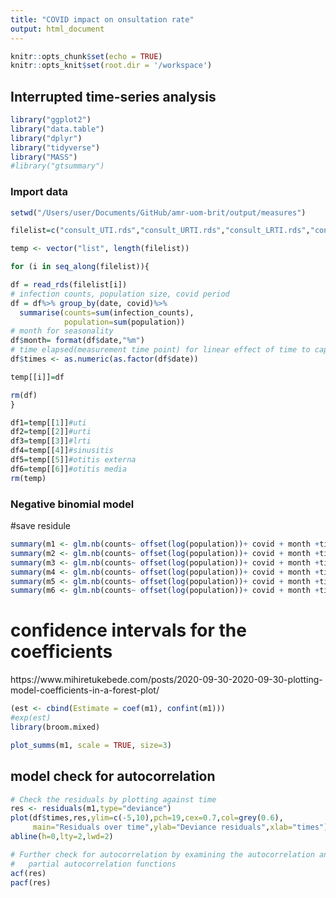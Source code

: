```yaml
---
title: "COVID impact on onsultation rate"
output: html_document
---
```


```r
knitr::opts_chunk$set(echo = TRUE)
knitr::opts_knit$set(root.dir = '/workspace')
```

## Interrupted time-series analysis

```r
library("ggplot2")
library("data.table")
library("dplyr")
library("tidyverse")
library("MASS")
#library("gtsummary")
```


### Import data

```r

setwd("/Users/user/Documents/GitHub/amr-uom-brit/output/measures")

filelist=c("consult_UTI.rds","consult_URTI.rds","consult_LRTI.rds","consult_sinusitis.rds","consult_ot_externa.rds","consult_otmedia.rds")

temp <- vector("list", length(filelist))

for (i in seq_along(filelist)){

df = read_rds(filelist[i])
# infection counts, population size, covid period
df = df%>% group_by(date, covid)%>% 
  summarise(counts=sum(infection_counts), 
            population=sum(population))
# month for seasonality
df$month= format(df$date,"%m")
# time elapsed(measurement time point) for linear effect of time to capture long-term behaviour trends
df$times <- as.numeric(as.factor(df$date))

temp[[i]]=df

rm(df)
}

```

```r
df1=temp[[1]]#uti
df2=temp[[2]]#urti
df3=temp[[3]]#lrti
df4=temp[[4]]#sinusitis
df5=temp[[5]]#otitis externa
df6=temp[[6]]#otitis media
rm(temp)
```


### Negative binomial model

#save residule
```r
summary(m1 <- glm.nb(counts~ offset(log(population))+ covid + month +times +covid*times, data = df1))
summary(m2 <- glm.nb(counts~ offset(log(population))+ covid + month +times +covid*times, data = df2))
summary(m3 <- glm.nb(counts~ offset(log(population))+ covid + month +times +covid*times, data = df3))
summary(m4 <- glm.nb(counts~ offset(log(population))+ covid + month +times +covid*times, data = df4))
summary(m5 <- glm.nb(counts~ offset(log(population))+ covid + month +times +covid*times, data = df5))
summary(m6 <- glm.nb(counts~ offset(log(population))+ covid + month +times +covid*times, data = df6))
```


# confidence intervals for the coefficients
https://www.mihiretukebede.com/posts/2020-09-30-2020-09-30-plotting-model-coefficients-in-a-forest-plot/ 
```r
(est <- cbind(Estimate = coef(m1), confint(m1)))
#exp(est)
library(broom.mixed)

plot_summs(m1, scale = TRUE, size=3) 
```



## model check for autocorrelation
```r
# Check the residuals by plotting against time
res <- residuals(m1,type="deviance")
plot(df$times,res,ylim=c(-5,10),pch=19,cex=0.7,col=grey(0.6),
     main="Residuals over time",ylab="Deviance residuals",xlab="times")
abline(h=0,lty=2,lwd=2)

# Further check for autocorrelation by examining the autocorrelation and
#   partial autocorrelation functions
acf(res)
pacf(res)
```

